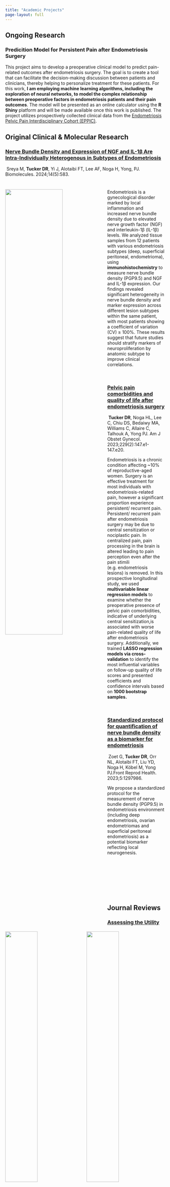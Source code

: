 ```yaml
---
title: "Academic Projects"
page-layout: full
---
```


## Ongoing Research
### Predicition Model for Persistent Pain after Endometriosis Surgery

This project aims to develop a preoperative clinical model to predict pain-related outcomes after endometriosis surgery. The goal is to create a tool that can facilitate the decision-making discussion between patients and clinicians, thereby helping to personalize treatment for these patients. For this work, **I am employing machine learning algorithms, including the exploration of neural networks, to model the complex relationship between preoperative factors in endometriosis patients and their pain outcomes**.  The model will be presented as an online calculator using the **R Shiny** platform and will be made available once this work is published. The project utilizes prospectively collected clinical data from the [Endometriosis Pelvic Pain Interdisciplinary Cohort (EPPIC)](https://yonglab.med.ubc.ca/eppic/).


## Original Clinical & Molecular Research
### [Nerve Bundle Density and Expression of NGF and IL-1β Are Intra-Individually Heterogenous in Subtypes of Endometriosis](https://pubmed.ncbi.nlm.nih.gov/38785989/)
\ Sreya M, **Tucker DR**, Yi J, Alotaibi FT, Lee AF, Noga H, Yong, PJ. Biomolecules. 2024;14(5):583.
&nbsp;

# <img src="nerve_density_image.jpg" style="width:60%; margin-right: 20px" align="left">


Endometriosis is a gynecological disorder marked by local inflammation and increased nerve bundle density due to elevated nerve growth factor (NGF) and interleukin-1β (IL-1β) levels. We analyzed tissue samples from 12 patients with various endometriosis subtypes (deep, superficial peritoneal, endometrioma), using **immunohistochemistry** to measure nerve bundle density (PGP9.5) and NGF and IL-1β expression. Our findings revealed significant heterogeneity in nerve bundle density and marker expression across different lesion subtypes within the same patient, with most patients showing a coefficient of variation (CV) ≥ 100%. These results suggest that future studies should stratify markers of neuroproliferation by anatomic subtype to improve clinical correlations.
&nbsp;

&nbsp;




### [Pelvic pain comorbidities and quality of life after endometriosis surgery](https://pubmed.ncbi.nlm.nih.gov/37148956/) 
\ **Tucker DR**, Noga HL, Lee C, Chiu DS, Bedaiwy MA, Williams C, Allaire C, Talhouk A, Yong PJ. Am J Obstet Gynecol. 2023;229(2):147.e1-147.e20.
&nbsp;

<img src="ajog_aim1.jpg" style="width:45%; margin-right: 20px" align="right">

Endometriosis is a chronic condition affecting ~10% of reproductive-aged women. Surgery is an effective treatment for most individuals with endometriosis-related pain, however a significant proportion experience persistent/ recurrent pain. Persistent/ recurrent pain after endometriosis surgery may be due to central sensitization or nociplastic pain. In centralized pain, pain processing in the brain is altered leading to pain perception even after the pain stimili (e.g. endometriosis lesions) is removed. In this prospective longitudinal study, we used **multivariable linear regression models** to examine whether the preoperative presence of pelvic pain comorbidities, indicative of underlying central sensitization,is associated with worse pain-related quality of life after endometriosis surgery.  Additionally, we trained **LASSO regression models via cross-validation** to identify the most influential variables on follow-up quality of life scores and presented coefficients and confidence intervals based on **1000 bootstrap samples.**

&nbsp;




### [Standardized protocol for quantification of nerve bundle density as a biomarker for endometriosis](https://pubmed.ncbi.nlm.nih.gov/38098984) 
\ Zoet G, **Tucker DR**, Orr NL, Alotaibi FT, Liu YD, Noga H, Köbel M, Yong PJ.Front Reprod Health. 2023;5:1297986.
&nbsp;

<img src="nerve_protocol_image.jpg" style="width:45%; margin-right: 20px" align="left">

We propose a standardized protocol for the measurement of nerve bundle density (PGP9.5) in endometriosis environment (including deep endometriosis, ovarian endometriomas and superficial peritoneal endometriosis) as a potential biomarker reflecting local neurogenesis.

&nbsp;

&nbsp;

&nbsp;

&nbsp;



## Journal Reviews

### [Assessing the Utility of artificial intelligence in endometriosis: Promises and pitfalls](https://journals.sagepub.com/doi/full/10.1177/17455057241248121)
\ Dungate B, **Tucker DR**, Goodwin E, Yong PJ. Womens Health (Lond). 2024;20:17455057241248121.
&nbsp;

<img src="ai_review_image.jpeg" style="width:50%; margin-right: 20px" align="right">

This study examines how artificial intelligence (AI) can improve the diagnosis and treatment of endometriosis, a condition that affects many women but is underfunded and hard to diagnose due to varied symptoms. AI, which analyzes large datasets to find new patterns, is increasingly used in medical research. Its applications in endometriosis include diagnostic tools and treatment prediction, potentially reducing diagnostic delays, healthcare costs, and providing better treatment options. However, AI's success depends on high-quality data and skilled implementation. The review highlights the need for careful and transparent use of AI to avoid mistakes and ensure reliable outcomes, calling for more oversight in AI research to enhance endometriosis care.

&nbsp;



### [Circular RNA and its potential as prostate cancer biomarkers](https://pubmed.ncbi.nlm.nih.gov/32879844)
\ **Tucker D**, Zheng W, Zhang DH, Dong X. World J Clin Oncol. 2020;11(8):563-572.
&nbsp;

<img src="circRNA_image.jpg" style="width:50%; margin-right: 20px" align="left">

Advancing knowledge of the transcriptome has revealed that circular RNAs (circRNAs) are widely expressed and evolutionarily conserved molecules that may serve relevant biological roles. More interesting is the accumulating evidence which demonstrates the implication of circRNAs in diseases, especially cancers. This revelation has helped to form the rationale for many studies exploring their utility as clinical biomarkers. CircRNAs are highly stable due to their unique structures, exhibit some tissue specificity, and are enriched in exosomes, which facilitate their detection in a range of body fluids. These properties make circRNAs ideal candidates for biomarker development in many diseases. This review will outline the discovery, biogenesis, and proposed functions of circRNAs.

&nbsp;

&nbsp;

&nbsp;



